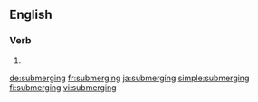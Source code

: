 ==English==

===Verb===
{{head|en|present participle}}

# {{present participle of|submerge|lang=en}}

[[de:submerging]]
[[fr:submerging]]
[[ja:submerging]]
[[simple:submerging]]
[[fi:submerging]]
[[vi:submerging]]